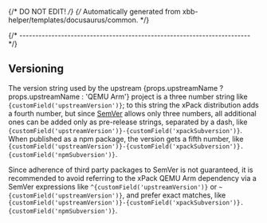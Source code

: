 {/* DO NOT EDIT! */}
{/* Automatically generated from xbb-helper/templates/docusaurus/common. */}




{/* ------------------------------------------------------------------------ */}

## Versioning

The version string used by the
upstream {props.upstreamName ? props.upstreamName : 'QEMU Arm'} project
is a three number string
like <code>{customField('upstreamVersion')}</code>;
to this string the xPack distribution adds a fourth number,
but since [SemVer](https://semver.org) allows only three numbers,
all additional ones can
be added only as pre-release strings, separated by a dash,
like <code>{customField('upstreamVersion')}-{customField('xpackSubversion')}</code>. When
published as a npm package, the version gets
a fifth number,
like <code>{customField('upstreamVersion')}-{customField('xpackSubversion')}.{customField('npmSubversion')}</code>.

Since adherence of third party packages to SemVer is not guaranteed,
it is recommended to avoid referring to the xPack QEMU Arm dependency via
a SemVer expressions
like <code>^{customField('upstreamVersion')}</code> or <code>~{customField('upstreamVersion')}</code>, and
prefer exact matches,
like <code>{customField('upstreamVersion')}-{customField('xpackSubversion')}.{customField('npmSubversion')}</code>.
